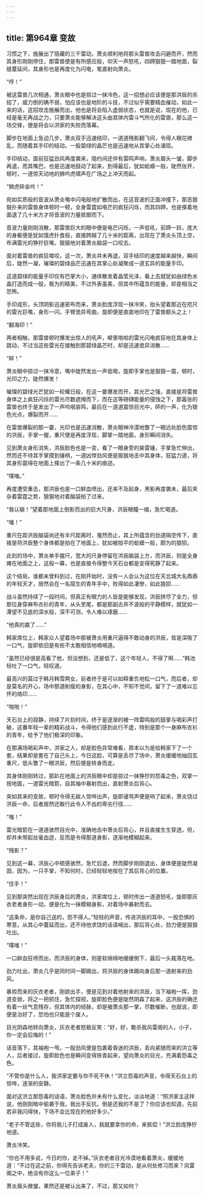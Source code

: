 ```yaml
---
---
---
```

title: 第964章 变故
---



习惯之下，施展出了隐藏的三千雷动，萧炎顺利地将那头雷兽攻击闪避而开，然而其身形刚刚停住，那雷兽便是有所感应般，仰天一声怒吼，四蹄狠狠一踏地面，裂缝蔓延间，其身形也是再度化为闪电，笔直射向萧炎。

“哼！”

被这雷兽几次相通，萧炎眼中也是掠过一抹冷色，这一招想必应该便是那洪辰的杀招了，威力倒的确不弱，怕应该也是地阶的斗技，不过似乎需要精血催动，如此一来的话，这招攻击施展而出，他也是将会陷入虚弱状态，也就是说，现在的他，已经是毫无再战之力，只要萧炎能够解决这头由其体内雷斗气所化的雷兽，那么这一场交锋，便是将会以洪家的失败而落幕。

脚步在地面上急迫几步，萧炎双手迅速结印，一道道残影翻飞间，令得人眼花缭乱，而随着其手印的结动，一股碧绿的晶芒也是迅速地从其掌心处涌现。

手印结动，面前狂猛劲风再度袭来，隐约间还伴有雷鸣声响，萧炎眉头一皱，脚步再退，而其嘴巴，也是迅速地鼓动了起来，到得最后，犹如蛤蟆一般，陡然张开，顿时，一道惊天动地的狮吟虎啸声在广场之上冲天而起。

“狮虎碎金吟！”

宛如实质般的音波从萧炎嘴中闪电般地扩散而出，在这音波的正面冲撞下，那恶狠狠扑来的雷兽身体顿时一顿，全身雷霆如电芒的疯狂闪烁，而其四蹄，也是搽着地面退了几十米方才将音波的力量抵御而下。

音波力量刚刚消散，那雷兽巨大的眼中便是电芒闪烁，一声低吼，前蹄一跃，庞大的身躯便是犹如饿虎扑食般，直接跨越了几十米的距离，出现在了萧炎头顶上空，布满雷光的狰狞巨嘴，狠狠地对着萧炎脑袋一口咬去。

面对着雷兽的疯狂噬咬，这一次，萧炎并未再退，双手结印的速度越来越快，瞬间后，陡然一凝，璀璨的碧绿品芒迅速在其掌心处凝聚成一道玄异的能量手印。

这道碧绿的能量手印仅有巴掌大小，通体散发着晶莹光泽，看上去就犹如由绿色水晶打造而成一般，极为的精美，不过外表虽美，但其中所蕴含的能量，却是相当之恐怖。

手印成形，头顶阴影迅速密布而来，萧炎脸庞浮现一抹冷笑，抬头望着那近在咫尺的雷光巨嘴，身形一闪，手臂诡异弯曲，旋即便是直直地印在了雷兽额头之上！

“翻海印！”

两者相触，那雷兽顿时爆发出惊人的吼声，噼里啪啦的雷光闪电疯狂地在其身体上跳动，不过当这些雷光在接触到那碧绿晶芒时，却是迅速诡异消散……

“碎！”

萧炎眼中掠过一抹冷意，嘴中陡然发出一声低喝，旋即手掌也是狠狠一震，顿时，光印之力，陡然爆发！

璀璨的碧绿光芒犹如一轮耀日般，在这一霎爆发而开，其光芒之强，直接是将雷兽身体之上疯狂闪烁的雷光尽数遮掩而下，而在这等磅礴能量的侵蚀之下，那嚣张的雷兽也终于是发出了一声呜咽哀鸣，最后在一道道震惊目光中，砰的一声，化为银色光点，爆裂而开……

在雷兽爆裂的那一霎，光印也是迅速消散，萧炎眼神冷漠地瞥了一眼远处脸色震惊的洪辰，手掌一握，重尺便是再度浮现，脚掌一踏地面，身形瞬间消失。

见到萧炎身形消失，洪辰脸色也是一变，看了一眼身旁的昊雷锤，手掌急忙伸出，然而还不待其手掌摸到锤柄，一道凶悍劲风便是狠狠地击中其身体，狂猛力道，将其身形震得在地面上搽出了一条几十米的痕迹。

“噗嗤。”

再度遭受重击，那洪辰也是一口鲜血喷出，还来不及起身，黑影再度袭未，最后夹杂着雷霆之势，狠狠地对着脑袋拍了过来。

“我认输！”望着那地面上倒影而出的巨大尺身，洪辰眼瞳一缩，急忙喝道。

“嗤！”

重尺在距洪辰脑袋尚还有半尺距离时，戛然而止，其上所蕴含的劲道隔空传下，直接是将洪辰整个身体都是拍在了地面上，犹如被拍平的蛤蟆一般，颇为的狼狈。

此刻的场中，萧炎单手握尺，宽大的尺身停留在洪辰脑袋上方，而洪辰，则是全身瘫在地面之上，这般一幕，也是直接令得整今天石台都是变得死静了起来。

这个结局，谁都未曾料到过，在刚开始时，没有一人会认为这位在天北城大名鼎鼎的年轻天才，居然会在一名陌生的青年手中，败得如此凄惨，如此狼狈……

战斗虽然持续了一段时间，但真正有眼力的人皆是能够发现，洪辰拼尽了全力，但那位身穿麻布衣衫的青年，从头至尾，都是那副古井不波般的平静模样，就犹如一潭望不见底的深水般，深不可测，令人难以琢磨……

“他真的嬴了……”

韩家席位上，韩家众人望着场中那被萧炎用重尺逼得不敢动身的洪辰，皆是深吸了一口气，旋即依旧是有些不太敢相信地喃喃道。

“虽然已经很是高看了他，但没想到，还是低了，这个年轻人，不得了啊……”韩池轻吐了一口气，轻叹道。

最高兴的莫过于韩月韩雪两女，前者终于是可以如释重负地松一口气，而后者，却是莫名的开心，场中那道削瘦的身影，在其心中，不知不觉间，留下了一道难以忘怀的烙印……

“啪啪！”

天石台上的寂静，持续了片刻时间，终于是逐渐的被一阵雷鸣般的鼓掌与喝彩声打破，这番年轻一辈的精彩战斗，令得他们感到此行不虚，特别是那个一身麻布衣衫的青年，给予了他们极深的印象。

在那满场喝彩声中，洪家之人，却是脸色异常难看，原本以为是给韩家下了一个套，结果却是套在了自己头上，今日这脸，可算是丢尽了场中，萧炎缓缓地抽回玄重尺，低头瞥了一眼洪辰，然后便是转身而走。

其身体刚刚转过，那趴在地面上的洪辰眼中却是掠过一抹狰狞的怨毒之色，双掌一按地面，一道雷光暗箭，自其袖中暴射而出，直射萧炎后背心。

突如其来的变故，顿时令得无敌人惊哗出声，旋即谩骂声便是响了起来，萧炎饶过洪辰一命，后者居然还敢行此令人不齿的卑劣行径……

“嗤！”

雷光暗箭在一道道骇然目光中，准确地击中萧炎后背心，并且直接生生穿透，但，却并未带起丝毫血迹，反而是令得那道身影，逐渐地模糊起来。

“残影？”

见到这一幕，洪辰心中顿感骇然，急忙后退，然而脚步刚刚退出，身体便是陡然凝固，因为，一只手掌，不知何时，已经轻轻地按在了其后背心的位置。

“住手！”

见到那突然出现在洪辰身后的萧炎，洪家席位上，顿时传出一道道怒吼，旋即那灰衣老者身形一动，便是化为一抹模糊身影，对着场中暴射而去。

“这条命，是你自己送的，怨不得人。”轻轻的声音，传进洪辰的耳中，一股恐惧的寒意，从其心中蔓延而出，还不待他求饶的话语喊出，那后背心处，劲力便是狠狠吐出。

“噗嗤！”

一口鲜血狂喷而出，而洪辰的身体，则是软绵绵地缓缓倒下，最后一头栽落在地。

劲力吐出，萧炎几乎是同时间一脚踢出，将洪辰的身体踢向身后那一道射来的劲风。

暴掠而来的灰衣老者，刚欲出手，便是见到对着他射来的洪辰，当下袖袍一挥，劲道变弱，将之一把抓住，急忙探视，旋即脸色便是陡然阴森了起来，这洪辰的确还有着一丝气息残存，但其体内的经脉，却是被萧炎那一掌，尽数催断，也就说，即便是治好了，恐怕也只能是个废人。

目光阴森地转向萧炎，灰衣老者怒极反笑：“好，好，敢杀我风雷阁的人，小子，你一定会后悔的！”

话音落下，其袖袍一甩，一股劲风便是包裹着昏迷的洪辰，丢向紧随而来的洪立等人，后者接过，旋即脸色也是瞬间变得铁青起来，望向萧炎的目光，充满着怨毒之色。

“不管你是什么人，我洪家定要与你不死不休！”洪立怨毒的声音，令得天石台上的惊哗，逐渐的安静。

面对这洪立那怨毒的话语，萧炎脸色并未有什么变化，淡淡地道：“照洪家主这样说，他刚刚暗中偷袭于我，我出手反抗，倒是还我的不是了？你应该也知道，先前若非我闪得快，下场不会比现在的他好多少。”

“老子不管这些，你将我儿子打成废人，我就要拿你的命，来抵偿！”洪立脸庞狰狞地道。

萧炎冷笑。

“你也不用多说，今日的你，走不掉。”灰衣老者目光冷漠地看着萧炎，缓缓地道：“不过在这之前，你得先告诉老夫，你的三千雷动，是从何处修习而来？风雷阁之中，绝没有你这么一位弟子！”

萧炎眉头微皱，果然还是被认出来了，不过，那又如何？